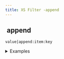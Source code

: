 ```yaml
---
title: XS Filter -append
---
```


## <img src="../assets/docuBadge (11).png" alt="" data-size="line" /> append <a href="#xsappend" id="xsappend"></a>

`value|append:item:key`

<details>

<summary>Examples</summary>

```javascript
[1,2]|append:3                // Returns [1,2,3]
{"a":1}|append:2:"b"         // Returns {"a":1,"b":2}
```

</details>
